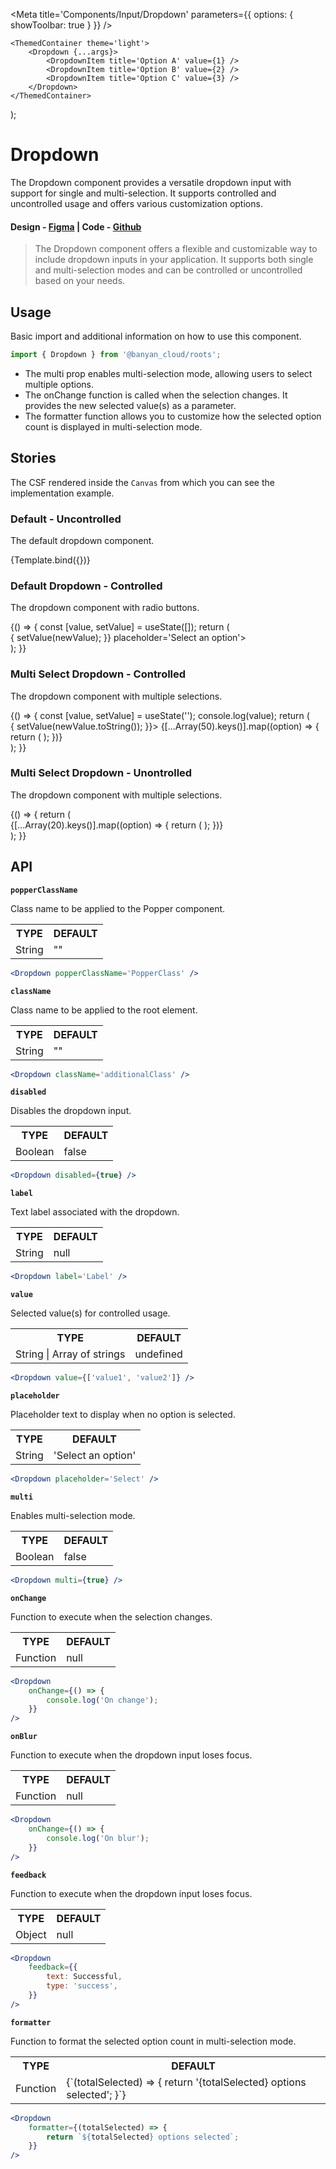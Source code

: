 

<Meta title='Components/Input/Dropdown' parameters={{ options: { showToolbar: true } }} />

	<ThemedContainer theme='light'>
		<Dropdown {...args}>
			<DropdownItem title='Option A' value={1} />
			<DropdownItem title='Option B' value={2} />
			<DropdownItem title='Option C' value={3} />
		</Dropdown>
	</ThemedContainer>
);

# Dropdown

The Dropdown component provides a versatile dropdown input with support for single and multi-selection. It supports controlled and uncontrolled usage and offers various customization options.

#### Design - [Figma](https://www.figma.com/file/e9opoAtQHBo4vFd6u0Co98/Component-Library?node-id=1%3A6&mode=dev) | Code - [Github](https://github.com/banyandata-cloud/roots/tree/main/components/input/dropdown)

> The Dropdown component offers a flexible and customizable way to include dropdown inputs in your application. It supports both single and multi-selection modes and can be controlled or uncontrolled based on your needs.

## Usage

Basic import and additional information on how to use this component.

```js
import { Dropdown } from '@banyan_cloud/roots';
```

-   The multi prop enables multi-selection mode, allowing users to select multiple options.
-   The onChange function is called when the selection changes. It provides the new selected value(s) as a parameter.
-   The formatter function allows you to customize how the selected option count is displayed in multi-selection mode.

## Stories

The CSF rendered inside the `Canvas` from which you can see the implementation example.

### Default - Uncontrolled

The default dropdown component.

<Canvas>
	<Story
		name='Default Uncontrolled'
		args={{
			label: 'Default Dropdown',
			placeholder: 'Select an option',
		}}>
		{Template.bind({})}
	</Story>
</Canvas>

### Default Dropdown - Controlled

The dropdown component with radio buttons.

<Canvas>
	<Story name='Default Controlled'>
		{() => {
			const [value, setValue] = useState([]);
			return (
				<div>
					<Dropdown
						value={value}
						highlightOnSelect
						label='Default Dropdown With States'
						onChange={(event, newValue) => {
							setValue(newValue);
						}}
						placeholder='Select an option'>
						<DropdownItem title='Option A' value={1} />
						<DropdownItem title='Option B' value={2} />
						<DropdownItem title='Option C' value={3} />
					</Dropdown>
				</div>
			);
		}}
	</Story>
</Canvas>

### Multi Select Dropdown - Controlled

The dropdown component with multiple selections.

<Canvas>
	<Story name='Multi Select Controlled'>
		{() => {
			const [value, setValue] = useState('');
			console.log(value);
			return (
				<div>
					<Dropdown
						value={value?.split(',')}
						multi={true}
						label='Multi Select Checkbox Dropdown'
						placeholder='Select an option'
						onChange={(event, newValue) => {
							setValue(newValue.toString());
						}}>
						{[...Array(50).keys()].map((option) => {
							return (
								<DropdownItem
									key={option}
									title={`Option ${option + 1}`}
									value={option + 1}
									variant='checkbox'
								/>
							);
						})}
					</Dropdown>
				</div>
			);
		}}
	</Story>
</Canvas>

### Multi Select Dropdown - Unontrolled

The dropdown component with multiple selections.

<Canvas>
	<Story name='Multi Select Uncontrolled'>
		{() => {
			return (
				<div>
					<Dropdown
						multi={true}
						label='Uncontrolled Multi Select Checkbox Dropdown'
						placeholder='Select an option'>
						{[...Array(20).keys()].map((option) => {
							return (
								<DropdownItem
									key={option}
									title={`Option ${option + 1}`}
									value={option + 1}
									variant='checkbox'
								/>
							);
						})}
					</Dropdown>
				</div>
			);
		}}
	</Story>
</Canvas>

## API

**`popperClassName`**

Class name to be applied to the Popper component.

<table style={{ width: '100%' }}>
	<tr>
		<th style={{ textAlign: 'left', width: '50%' }}>TYPE</th>
		<th style={{ textAlign: 'left', width: '50%' }}>DEFAULT</th>
	</tr>
	<tr>
		<td>String</td>
		<td>""</td>
	</tr>
</table>

```jsx
<Dropdown popperClassName='PopperClass' />
```

**`className`**

Class name to be applied to the root element.

<table style={{ width: '100%' }}>
	<tr>
		<th style={{ textAlign: 'left', width: '50%' }}>TYPE</th>
		<th style={{ textAlign: 'left', width: '50%' }}>DEFAULT</th>
	</tr>
	<tr>
		<td>String</td>
		<td>""</td>
	</tr>
</table>

```jsx
<Dropdown className='additionalClass' />
```

**`disabled`**

Disables the dropdown input.

<table style={{ width: '100%' }}>
	<tr>
		<th style={{ textAlign: 'left', width: '50%' }}>TYPE</th>
		<th style={{ textAlign: 'left', width: '50%' }}>DEFAULT</th>
	</tr>
	<tr>
		<td>Boolean</td>
		<td>false</td>
	</tr>
</table>

```jsx
<Dropdown disabled={true} />
```

**`label`**

Text label associated with the dropdown.

<table style={{ width: '100%' }}>
	<tr>
		<th style={{ textAlign: 'left', width: '50%' }}>TYPE</th>
		<th style={{ textAlign: 'left', width: '50%' }}>DEFAULT</th>
	</tr>
	<tr>
		<td>String</td>
		<td>null</td>
	</tr>
</table>

```jsx
<Dropdown label='Label' />
```

**`value`**

Selected value(s) for controlled usage.

<table style={{ width: '100%' }}>
	<tr>
		<th style={{ textAlign: 'left', width: '50%' }}>TYPE</th>
		<th style={{ textAlign: 'left', width: '50%' }}>DEFAULT</th>
	</tr>
	<tr>
		<td>String | Array of strings</td>
		<td>undefined</td>
	</tr>
</table>

```jsx
<Dropdown value={['value1', 'value2']} />
```

**`placeholder`**

Placeholder text to display when no option is selected.

<table style={{ width: '100%' }}>
	<tr>
		<th style={{ textAlign: 'left', width: '50%' }}>TYPE</th>
		<th style={{ textAlign: 'left', width: '50%' }}>DEFAULT</th>
	</tr>
	<tr>
		<td>String</td>
		<td>'Select an option'</td>
	</tr>
</table>

```jsx
<Dropdown placeholder='Select' />
```

**`multi`**

Enables multi-selection mode.

<table style={{ width: '100%' }}>
	<tr>
		<th style={{ textAlign: 'left', width: '50%' }}>TYPE</th>
		<th style={{ textAlign: 'left', width: '50%' }}>DEFAULT</th>
	</tr>
	<tr>
		<td>Boolean</td>
		<td>false</td>
	</tr>
</table>

```jsx
<Dropdown multi={true} />
```

**`onChange`**

Function to execute when the selection changes.

<table style={{ width: '100%' }}>
	<tr>
		<th style={{ textAlign: 'left', width: '50%' }}>TYPE</th>
		<th style={{ textAlign: 'left', width: '50%' }}>DEFAULT</th>
	</tr>
	<tr>
		<td>Function</td>
		<td>null</td>
	</tr>
</table>

```jsx
<Dropdown
	onChange={() => {
		console.log('On change');
	}}
/>
```

**`onBlur`**

Function to execute when the dropdown input loses focus.

<table style={{ width: '100%' }}>
	<tr>
		<th style={{ textAlign: 'left', width: '50%' }}>TYPE</th>
		<th style={{ textAlign: 'left', width: '50%' }}>DEFAULT</th>
	</tr>
	<tr>
		<td>Function</td>
		<td>null</td>
	</tr>
</table>

```jsx
<Dropdown
	onChange={() => {
		console.log('On blur');
	}}
/>
```

**`feedback`**

Function to execute when the dropdown input loses focus.

<table style={{ width: '100%' }}>
	<tr>
		<th style={{ textAlign: 'left', width: '50%' }}>TYPE</th>
		<th style={{ textAlign: 'left', width: '50%' }}>DEFAULT</th>
	</tr>
	<tr>
		<td>Object</td>
		<td>null</td>
	</tr>
</table>

```jsx
<Dropdown
	feedback={{
		text: Successful,
		type: 'success',
	}}
/>
```

**`formatter`**

Function to format the selected option count in multi-selection mode.

<table style={{ width: '100%' }}>
	<tr>
		<th style={{ textAlign: 'left', width: '50%' }}>TYPE</th>
		<th style={{ textAlign: 'left', width: '50%' }}>DEFAULT</th>
	</tr>
	<tr>
		<td>Function</td>
		<td>
			{`(totalSelected) => {
		return '{totalSelected} options selected';
		}`}
		</td>
	</tr>
</table>

```jsx
<Dropdown
	formatter={(totalSelected) => {
		return `${totalSelected} options selected`;
	}}
/>
```
